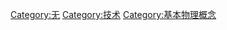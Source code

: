 {{Catnav|页面分类|科学与技术|技术}}
{{Catnav|頁面分類|自然科学|物理科学|物理学}}
{{Catmore}}
{{Commons cat|Vacuum}}

[[Category:无|Category:无]]
[[Category:技术|Category:技术]]
[[Category:基本物理概念|Category:基本物理概念]]